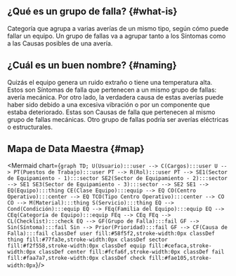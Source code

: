 
## ¿Qué es un grupo de falla? {#what-is}
Categoría que agrupa a varias averías de un mismo tipo, según cómo puede fallar un equipo. Un grupo de fallas va a agrupar tanto a los Síntomas como a las Causas posibles de una avería.

## ¿Cuál es un buen nombre? {#naming}
Quizás el equipo genera un ruido extraño o tiene una temperatura alta. Estos son Síntomas de falla que pertenecen a un mismo grupo de fallas: avería mecánica. Por otro lado, la verdadera causa de estas averías puede haber sido debido a una excesiva vibración o por un componente que estaba deteriorado. Estas son Causas de falla que pertenecen al mismo grupo de fallas mecánicas. Otro grupo de fallas podría ser averías eléctricas o estructurales.




## Mapa de Data Maestra {#map}

<div className="align-center">

<Mermaid chart={`
    graph TD;
        U(Usuario):::user --> C(Cargos):::user
        U --> PT(Puestos de Trabajo):::user
        PT --> R(Rol):::user
        PT --> SE1(Sector de Equipamiento - 1):::sector
        SE2(Sector de Equipamiento - 2):::sector --> SE1
        SE3(Sector de Equipamiento - 3):::sector --> SE2
        SE1 --> EQ(Equipo):::thing
        CE(Clase Equipo):::equip --> EQ
        CO(Centro Operativo):::center --> EQ
        TCO(Tipo Centro Operativo):::center --> CO
        CO --> M(Material):::thing
        S(Servicio):::thing
        EQ --> Cond(Condición):::equip
        EQ --> FEq(Familia del Equipo):::equip
        EQ --> CEq(Categoría de Equipo):::equip
        FEq --> CEq
        FEq --> CL(Checklist):::check
        EQ --> GF(Grupo de Falla):::fail
        GF --> Sin(Síntoma):::fail
        Sin --> Prior(Prioridad):::fail
        GF --> CF(Causa de Falla):::fail
        classDef user fill:#58f5f2,stroke-width:0px
        classDef thing fill:#77fa3e,stroke-width:0px
        classDef sector fill:#f2f558,stroke-width:0px
        classDef equip fill:#cefaca,stroke-width:0px
        classDef center fill:#fcfa6f,stroke-width:0px
        classDef fail fill:#faa7a7,stroke-width:0px
        classDef check fill:#fae105,stroke-width:0px
`}/>

</div>